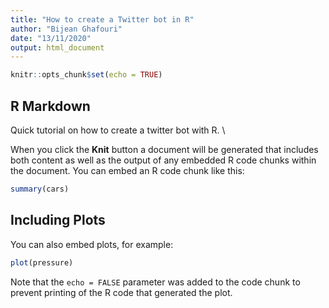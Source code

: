 ```yaml
---
title: "How to create a Twitter bot in R"
author: "Bijean Ghafouri"
date: "13/11/2020"
output: html_document
---
```


```r
knitr::opts_chunk$set(echo = TRUE)
```

## R Markdown

Quick tutorial on how to create a twitter bot with R. \\


When you click the **Knit** button a document will be generated that includes both content as well as the output of any embedded R code chunks within the document. You can embed an R code chunk like this:

```r
summary(cars)
```

## Including Plots

You can also embed plots, for example:

```r
plot(pressure)
```

Note that the `echo = FALSE` parameter was added to the code chunk to prevent printing of the R code that generated the plot.
